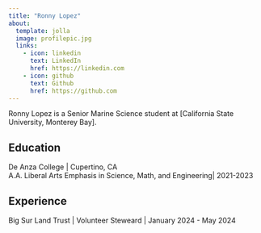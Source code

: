 ```yaml
---
title: "Ronny Lopez"
about:
  template: jolla
  image: profilepic.jpg
  links:
    - icon: linkedin
      text: LinkedIn
      href: https://linkedin.com
    - icon: github
      text: Github
      href: https://github.com
---
```


Ronny Lopez is a Senior Marine Science student at [California State University, Monterey Bay].

## Education

De Anza College | Cupertino, CA  
A.A. Liberal Arts Emphasis in Science, Math, and Engineering| 2021-2023

## Experience

Big Sur Land Trust | Volunteer Steweard | January 2024 - May 2024